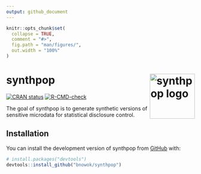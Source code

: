 ```yaml
---
output: github_document
---
```


<!-- README.md is generated from README.Rmd. Please edit that file -->

```r
knitr::opts_chunk$set(
  collapse = TRUE,
  comment = "#>",
  fig.path = "man/figures/",
  out.width = "100%"
)
```

# synthpop <img src="man/figures/synthpop.png" align="right" alt="synthpop logo" width="120" />

<!-- badges: start -->
[![CRAN status](https://www.r-pkg.org/badges/version/synthpop)](https://CRAN.R-project.org/package=synthpop)
[![R-CMD-check](https://github.com/florianm/synthpop/actions/workflows/R-CMD-check.yaml/badge.svg)](https://github.com/florianm/synthpop/actions/workflows/R-CMD-check.yaml)
<!-- badges: end -->

The goal of synthpop is to generate synthetic versions of sensitive microdata for statistical disclosure control.

## Installation

You can install the development version of synthpop from [GitHub](https://github.com/) with:

``` r
# install.packages("devtools")
devtools::install_github("bnowok/synthpop")
```
